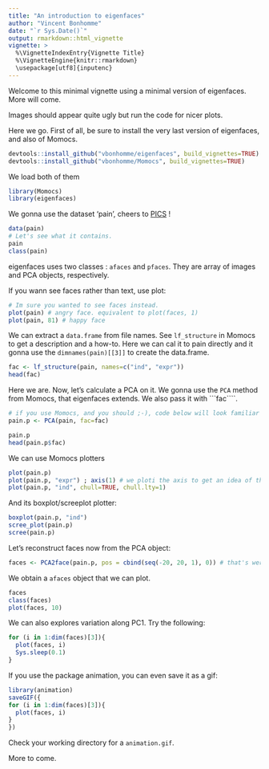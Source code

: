```yaml
---
title: "An introduction to eigenfaces"
author: "Vincent Bonhomme"
date: "`r Sys.Date()`"
output: rmarkdown::html_vignette
vignette: >
  %\VignetteIndexEntry{Vignette Title}
  %\VignetteEngine{knitr::rmarkdown}
  \usepackage[utf8]{inputenc}
---
```

Welcome to this minimal vignette using a minimal version of eigenfaces. More will come.

Images should appear quite ugly but run the code for nicer plots.

Here we go. First of all, be sure to install the very last version of eigenfaces, and also of Momocs.
```r
devtools::install_github("vbonhomme/eigenfaces", build_vignettes=TRUE)
devtools::install_github("vbonhomme/Momocs", build_vignettes=TRUE)
```

We load both of them
```r
library(Momocs)
library(eigenfaces)
````

We gonna use the dataset 'pain', cheers to [PICS](http://pics.psych.stir.ac.uk/) !
```r
data(pain)
# Let's see what it contains.
pain
class(pain)
```

eigenfaces uses two classes : ```afaces``` and ```pfaces```. They are array of images and PCA objects, respectively.

If you wann see faces rather than text, use plot:
```r
# Im sure you wanted to see faces instead.
plot(pain) # angry face. equivalent to plot(faces, 1)
plot(pain, 81) # happy face
```

We can extract a ```data.frame``` from file names. See ```lf_structure``` in Momocs to get a description and a how-to. Here we can cal it to pain directly and it gonna use the ```dimnames(pain)[[3]]``` to create the data.frame.
```r
fac <- lf_structure(pain, names=c("ind", "expr"))
head(fac)
````

Here we are. Now, let's calculate a PCA on it. We gonna use the ```PCA``` method from Momocs, that eigenfaces extends. We also pass it with ```fac````.

```r
# if you use Momocs, and you should ;-), code below will look familiar
pain.p <- PCA(pain, fac=fac)

pain.p
head(pain.p$fac)
```

We can use Momocs plotters
```r
plot(pain.p)
plot(pain.p, "expr") ; axis(1) # we ploti the axis to get an idea of the range (see below)
plot(pain.p, "ind", chull=TRUE, chull.lty=1)
```

And its boxplot/screeplot plotter:
```r
boxplot(pain.p, "ind")
scree_plot(pain.p)
scree(pain.p)
````

Let's reconstruct faces now from the PCA object:
```r
faces <- PCA2face(pain.p, pos = cbind(seq(-20, 20, 1), 0)) # that's were axis(1) helps
```

We obtain a ```afaces``` object that we can plot.
```r
faces
class(faces)
plot(faces, 10)
```

We can also explores variation along PC1. Try the following:
```r
for (i in 1:dim(faces)[3]){
  plot(faces, i)
  Sys.sleep(0.1)
}
```

If you use the package animation, you can even save it as a gif:

```r
library(animation)
saveGIF({
for (i in 1:dim(faces)[3]){
  plot(faces, i)
}
})
```

Check your working directory for a ```animation.gif```.

More to come.

